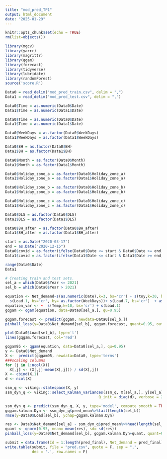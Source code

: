```yaml
---
title: "mod_pred_TP1"
output: html_document
date: "2025-01-29"
---
```


```r
knitr::opts_chunk$set(echo = TRUE)
rm(list=objects())

library(mgcv)
library(yarrr)
library(magrittr)
library(qgam)
library(forecast)
library(tidyverse)
library(lubridate)
library(randomForest)
source('score.R')

Data0 = read_delim("mod_pred_train.csv", delim = ",")
Data1 = read_delim("mod_pred_test.csv", delim = ",")

Data0$Time = as.numeric(Data0$Date)
Data1$Time = as.numeric(Data1$Date)
```

```r
Data0$Time = as.numeric(Data0$Date)
Data1$Time = as.numeric(Data1$Date)

Data0$WeekDays = as.factor(Data0$WeekDays)
Data1$WeekDays = as.factor(Data1$WeekDays)

Data0$BH = as.factor(Data0$BH)
Data1$BH = as.factor(Data1$BH)

Data0$Month = as.factor(Data0$Month)
Data1$Month = as.factor(Data1$Month)

Data0$Holiday_zone_a = as.factor(Data0$Holiday_zone_a)
Data1$Holiday_zone_a = as.factor(Data1$Holiday_zone_a)

Data0$Holiday_zone_b = as.factor(Data0$Holiday_zone_b)
Data1$Holiday_zone_b = as.factor(Data1$Holiday_zone_b)

Data0$Holiday_zone_c = as.factor(Data0$Holiday_zone_c)
Data1$Holiday_zone_c = as.factor(Data1$Holiday_zone_c)

Data0$DLS = as.factor(Data0$DLS)
Data1$DLS = as.factor(Data1$DLS)

Data0$BH_after = as.factor(Data0$BH_after)
Data1$BH_after = as.factor(Data1$BH_after)

start = as.Date("2020-03-17")
end = as.Date("2020-12-15")
Data0$covid = as.factor(ifelse(Data0$Date <= start & Data0$Date >= end, 1, 0))
Data1$covid = as.factor(ifelse(Data1$Date <= start & Data1$Date >= end, 1, 0))

range(Data0$Date)
Data1
```

```r
# Creating train and test sets.
sel_a = which(Data0$Year <= 2021)
sel_b = which(Data0$Year > 2021)
```

```r
equation <- Net_demand~s(as.numeric(Date),k=3, bs='cr') + s(toy,k=30, bs='cc') + s(Temp,k=10, bs='cr') + 
  s(Load.1, bs='cr', by= as.factor(WeekDays))+ s(Load.7, bs='cr')  + as.factor(WeekDays) + BH
equation_var <- ~  s(Temp,k=10, bs='cr') + s(Load.1)
gqgam <- qgam(equation, data=Data0[sel_a,], qu=0.95)

gqgam.forecast <- predict(gqgam, newdata=Data0[sel_b,])
pinball_loss(y=Data0$Net_demand[sel_b], gqgam.forecast, quant=0.95, output.vect=FALSE)

plot(Data0$Load[sel_b], type='l')
lines(gqgam.forecast, col='red')
```

```r
gqgam95 <- qgam(equation, data=Data0[sel_a,], qu=0.95)
y <- Data0$Net_demand
X <-  predict(gqgam95, newdata=Data0, type='terms')
###scaling columns
for (j in 1:ncol(X))
  X[,j] <- (X[,j]-mean(X[,j])) / sd(X[,j])
X <- cbind(X,1)
d <- ncol(X)
```

```r
ssm_q <- viking::statespace(X, y)
ssm_dyn_q <- viking::select_Kalman_variances(ssm_q, X[sel_a,], y[sel_a], method = 'em', n_iter = 1000,
                                          Q_init = diag(d), verbose = 200, mode_diag = T)

ssm_dyn_q <- predict(ssm_dyn_q, X, y, type='model', compute_smooth = TRUE)
gqgam.kalman.Dyn <- ssm_dyn_q$pred_mean%>%tail(length(sel_b))
rmse(y=Data0$Load[sel_b], ychap=gqgam.kalman.Dyn)

res <- Data0$Net_demand[sel_a] - ssm_dyn_q$pred_mean%>%head(length(sel_a))
quant <- qnorm(0.95, mean= mean(res), sd= sd(res))
pinball_loss(y=Data0$Net_demand[sel_b], gqgam.kalman.Dyn+quant, quant=0.95, output.vect=FALSE)
```

```r
submit = data.frame(Id = 1:length(pred_final), Net_demand = pred_final)
write.table(submit, file = "pred.csv", quote = F, sep = ",",
            dec = '.', row.names = F)
```
